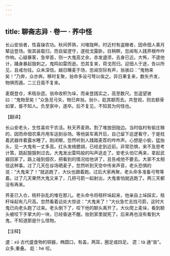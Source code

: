 ```yaml
---
---
---
```

title: 聊斋志异 · 卷一 · 荞中怪
---

长山安翁者，性喜操农功。秋间荞熟，刈堆陇畔。时近村有盗稼者，因命佃人乘月辇运登场。俟其装载归，而自留逻守，遂枕戈露卧。目稍瞑，忽闻有人践荞根咋咋作响。心疑暴客，急举首，则一大鬼高丈余，赤发盨须，去身已近。大怖，不遑他计，踊身暴起狠刺之。鬼鸣如雷而逝。恐其复来，荷戈而归。迎佃人于途，告以所见，且戒勿往。众未深信。越日曝麦于场，忽闻空际有声，翁骇曰：“鬼物来矣！”乃奔，众亦奔。移时复聚，翁命多设弓弩以俟之。异日果复来，数矢齐发，物惧而遁。二三日竟不复来。

麦既登仓，禾秸杂遝。翁命收积为垛，而亲登践实之，高至数尺。忽遥望骇曰：“鬼物至矣！”众急觅弓矢，物已奔翁。翁仆，龁其额而去。共登视，则去额骨如掌，昏不知人。负至家中，遂卒。后不复见，不知其为何怪也。

【翻译】

长山安老头，生性喜欢干农活。秋天荞麦熟，割了堆放田陇边。当时临村有偷庄稼的，因而命佃农乘月用车运到谷场。等他装车离开后，自己留下巡逻看守，于是枕着武器伴着露水睡了。刚闭眼，忽然听到人践踏麦茬的咋咋声。心想是小偷，猛抬头，见一大鬼有一丈多高，红头发络腮胡，已经走到近前。非常恐惧，来不及思考计策，跳起狠狠刺过去。大鬼发出雷鸣般的叫声逃走了。安老头怕它再来，拿起武器回家了。路上碰到佃农，把看到的情况给他讲了，且告戒他不要去。大家不太相信这种事。过了几天在谷场晒麦子，忽然听到天空中传来声音，老头恐惧的说：“大鬼来了！”就逃跑了，大伙也跟着跑。过后大家再聚，老头命多准备弓弩等着。过了几天果然大鬼又来了，几把弓箭一起射出，大鬼害怕就逃跑了。两三天都没有再来。

荞麦已入仓，秸秆杂乱的堆在那儿。老头命令将秸秆垛起来，他亲自上垛踩实，秸秆垛起有几尺高。忽然看着远处大惊说：“大鬼来了！”大伙急忙去找弓箭，这时大鬼已向老头跑了过来。老头倒下了，咬下他的额头离开了。大伙爬上麦垛，看到额头被咬下手掌大的一块，已经昏迷不醒。抬到家里就死了。后来再也没有看到大鬼，不知道那是什么怪物。

【注释】

盨：xǔ 古代盛食物的铜器，椭圆口，有盖，两耳，圈足或四足。
遝：tà 通“沓”。众多;重叠。
龁：hé 咬。